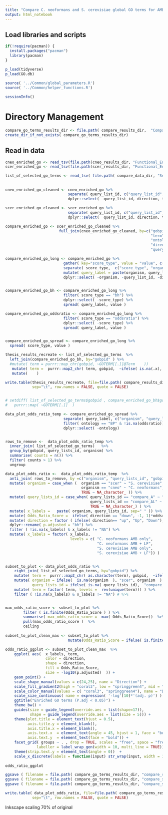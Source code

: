 ```yaml
---
title: "Compare C. neoformans and S. cerevisiae global GO terms for AMB + LF drug synergy project"
output: html_notebook
---
```



## Load libraries and scripts
```r

if(!require(pacman)) {
  install.packages("pacman")
  library(pacman)
}

p_load(tidyverse)
p_load(GO.db)
		
source( '../Common/global_parameters.R')
source( '../Common/helper_functions.R')

sessionInfo()

```

# Directory Management
```r

compare_go_terms_results_dir <- file.path( compare_results_dir,  "Compare_Global_Enrichment" ) 
create_dir_if_not_exists( compare_go_terms_results_dir)

```


## Read in data 
```r

cneo_enriched_go <- read_tsv(file.path(cneo_results_dir, "Functional_Enrichment/To_Use_k_0_Remove_5a/GOStat/enriched_go_terms_global.txt"))
scer_enriched_go <- read_tsv(file.path(scer_results_dir, "Functional_Enrichment/To_Use_k_1/GOStat/enriched_go_terms_global.txt" ) )

list_of_selected_go_terms <- read_tsv( file.path( compare_data_dir, "Selected_GO_Terms/list_of_selected_GO_terms.txt"), col_names = TRUE)


```


## 
```r

cneo_enriched_go_cleaned <- cneo_enriched_go %>%
                            separate( query_list_id, c("query_list_id", "direction"), sep="\\.") %>%
                            dplyr::select(  query_list_id, direction, term, bh, oddsratio, gobpid, ontology) 

scer_enriched_go_cleaned <- scer_enriched_go %>%
                            separate( query_list_id, c("query_list_id", "direction"), sep="\\.")  %>%
                            dplyr::select(  query_list_id, direction, term, bh, oddsratio, gobpid, ontology)

```


```r
compare_enriched_go <- scer_enriched_go_cleaned %>%
                        full_join(cneo_enriched_go_cleaned, by=c("gobpid" = "gobpid",
                                                                 "term" = "term",
                                                                 "ontology" = "ontology",
                                                                 "direction" = "direction",
                                                                 "query_list_id" = "query_list_id"), suffix=c(".scer", ".cneo") ) 

compare_enriched_go_long <- compare_enriched_go %>%
                          gather( key="score_type", value = "value", c("bh.scer", "bh.cneo", "oddsratio.scer", "oddsratio.cneo") ) %>%
                          separate( score_type,  c("score_type", "organism"),   sep="\\."  ) %>%
                          mutate( query_label = paste(organism, query_list_id, direction, sep=",") )  %>%
                          dplyr::select( -organism, -query_list_id, -direction )  


compare_enriched_go_bh <- compare_enriched_go_long %>%
                          filter( score_type == "bh") %>%
                          dplyr::select( -score_type) %>%
                          spread( query_label, value )

compare_enriched_go_oddsratio <- compare_enriched_go_long %>%
                          filter( score_type == "oddsratio") %>%
                          dplyr::select( -score_type) %>%
                          spread( query_label, value )


compare_enriched_go_spread <- compare_enriched_go_long %>%
  spread( score_type, value )


```



```r

thesis_results_recreate <- list_of_selected_go_terms  %>%
  left_join(compare_enriched_go_bh, by="gobpid" ) %>%
  #mutate( term = purrr::map_chr(gobpid, ~GOTERM[[.]]@Term    ))
   mutate( term =  purrr::map2_chr( term, gobpid,  ~ifelse( is.na(.x), GOTERM[[.y]]@Term, .x)) ) %>%
   mutate(    )

write.table(thesis_results_recreate, file=file.path( compare_results_dir, "Compare_Global_Enrichment/thesis_results_recreate.tab"  ),
            sep="\t", row.names = FALSE, quote = FALSE)


# setdiff( list_of_selected_go_terms$gobpid , compare_enriched_go_bh$gobpid) %>%
#   purrr::map( ~GOTERM[[.]]  )


```



```r

data_plot_odds_ratio_temp <- compare_enriched_go_spread %>%
                          separate( query_label, c("organism", "query_lists_id", "direction"), sep=",") %>%
                          filter( ontology == "BP" & !is.na(oddsratio)) %>%
                          dplyr::select( -ontology)


rows_to_remove <-  data_plot_odds_ratio_temp %>%
  inner_join( list_of_selected_go_terms)   %>%
  group_by(gobpid, query_lists_id, organism) %>%
  summarise( counts = n()) %>%
  filter( counts > 1) %>%
  ungroup 

data_plot_odds_ratio <-  data_plot_odds_ratio_temp  %>%
  anti_join( rows_to_remove, by =c("organism", "query_lists_id", "gobpid" )  ) %>%
  mutate( organism = case_when (  organism == "scer" ~ "S. cerevisiae",
                                  organism == "cneo" ~ "C. neoformans",
                                  TRUE ~ NA_character_ )) %>%
  mutate( query_lists_id = case_when( query_lists_id == "compare_A" ~ "AMB only",
                                      query_lists_id == "compare_AL" ~ "AMB + LF",
                                      TRUE ~ NA_character_) ) %>%
  mutate( x_labels =   paste( organism, query_lists_id, sep=" " )) %>%
  mutate( Odds_Ratio_Score =  ifelse( direction == "down", -1, 1)*oddsratio ) %>%
  mutate( direction = factor ( ifelse( direction== "up", "Up", "Down"), levels = c("Up", "Down"))) %>%
  dplyr::rename( p.adjusted = "bh") %>%
  filter ( !is.na(x_labels) & x_labels != "NA") %>%
  mutate( x_labels = factor( x_labels, 
                             levels = c( "C. neoformans AMB only",
                                         "C. neoformans AMB + LF",
                                         "S. cerevisiae AMB only",
                                         "S. cerevisiae AMB + LF")) )  


subset_to_plot <- data_plot_odds_ratio %>%
    right_join( list_of_selected_go_terms, by="gobpid") %>%
    mutate( term =  purrr::map2_chr( as.character(term), gobpid,  ~ifelse( is.na(.x), GOTERM[[.y]]@Term, .x)) ) %>%
    mutate( organism = ifelse(  is.na(organism  ), "scer", organism  ),
            query_lists_id = ifelse( is.na( query_lists_id),  "compare_A", query_lists_id)) %>%
    mutate( term = factor( term, levels =  rev(unique(term))) ) %>%
    filter ( !is.na(x_labels) & x_labels != "NA") # %>%


max_odds_ratio_score <- subset_to_plot %>%   
        filter ( is.finite(Odds_Ratio_Score ) ) %>%
        summarise( max_odds_ratio_score =  max( Odds_Ratio_Score))  %>%
        pull(max_odds_ratio_score )  %>%
        ceiling
  
subset_to_plot_clean_max <- subset_to_plot %>%
                            mutate(Odds_Ratio_Score = ifelse( is.finite(Odds_Ratio_Score), Odds_Ratio_Score, max_odds_ratio_score))

odds_ratio_ggplot <- subset_to_plot_clean_max  %>%
    ggplot( aes(  x_labels, term,
                  color = direction,
                  shape = direction, 
                  fill = Odds_Ratio_Score, 
                  size = -log10(p.adjusted)  )) +
    geom_point() + 
    scale_shape_manual(values = c(24,25), name = "Direction") +
    scale_fill_gradient2(high = "coral3", low = "springgreen4", mid = "white", name=str_wrap("Odds Ratio Score", width=15)) + 
    scale_color_manual(values = c( "coral3", "springgreen4"), name = "Direction") +
    scale_size_continuous( name = expression( '-log'[10]*'(adj. p)') ) +
    ggtitle("Enriched GO terms (P.adj < 0.05)") +
    theme_bw() +
    guides(size = guide_legend(override.aes = list(shape=17)),
           shape = guide_legend(override.aes = list(size = 5))) +
    theme(plot.title = element_text(hjust = 0.5), 
          axis.title.y = element_blank(), 
          axis.title.x = element_blank(),
          axis.text.x  = element_text(angle = 45, hjust = 1, face = "bold"), 
          axis.text.y  = element_text(face = "bold")) +
    facet_grid( groups ~ . , drop = TRUE, scales = "free", space = "free", 
              labeller = label_wrap_gen(width = 10, multi_line = TRUE))  +
    theme(strip.text.y = element_text(angle = 0))  +
    scale_x_discrete(labels = function(input) str_wrap(input, width = 15))
  
odds_ratio_ggplot
```


```r
ggsave ( filename = file.path( compare_go_terms_results_dir, "compare_s_cerevisiae_c_neoformans_go_terms.png"),  width= 10,  height = 13 )
ggsave ( filename = file.path( compare_go_terms_results_dir, "compare_s_cerevisiae_c_neoformans_go_terms.pdf"),  width= 10,  height = 13 )
ggsave ( filename = file.path( compare_go_terms_results_dir, "compare_s_cerevisiae_c_neoformans_go_terms.tiff"), width= 10,  height = 13 )

write.table( data_plot_odds_ratio, file=file.path( compare_go_terms_results_dir, "data_plot_odds_ratio.txt"),
            sep="\t", row.names = FALSE, quote = FALSE)

```




Inkscape scaling 70% of original












